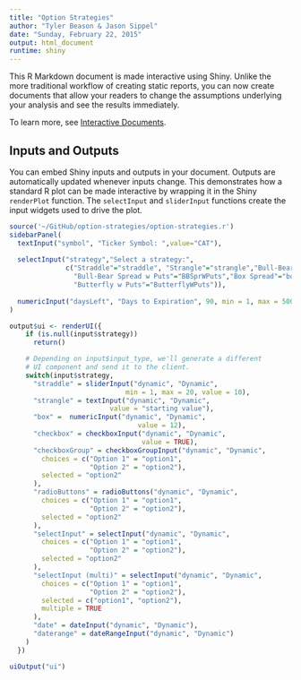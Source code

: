 ```yaml
---
title: "Option Strategies"
author: "Tyler Beason & Jason Sippel"
date: "Sunday, February 22, 2015"
output: html_document
runtime: shiny
---
```


This R Markdown document is made interactive using Shiny. Unlike the more traditional workflow of creating static reports, you can now create documents that allow your readers to change the assumptions underlying your analysis and see the results immediately. 

To learn more, see [Interactive Documents](http://rmarkdown.rstudio.com/authoring_shiny.html).

## Inputs and Outputs

You can embed Shiny inputs and outputs in your document. Outputs are automatically updated whenever inputs change.  This demonstrates how a standard R plot can be made interactive by wrapping it in the Shiny `renderPlot` function. The `selectInput` and `sliderInput` functions create the input widgets used to drive the plot.

```r
source('~/GitHub/option-strategies/option-strategies.r')
sidebarPanel(
  textInput("symbol", "Ticker Symbol: ",value="CAT"),
  
  selectInput("strategy","Select a strategy:",
              c("Straddle"="straddle", "Strangle"="strangle","Bull-Bear Spread w Calls"="BBSprWCalls",
                "Bull-Bear Spread w Puts"="BBSprWPuts","Box Spread"="box","Butterfly w Calls"="ButterflyWCalls",
                "Butterfly w Puts"="ButterflyWPuts")),
  
  numericInput("daysLeft", "Days to Expiration", 90, min = 1, max = 500, step = 1)
)

output$ui <- renderUI({
    if (is.null(input$strategy))
      return()

    # Depending on input$input_type, we'll generate a different
    # UI component and send it to the client.
    switch(input$strategy,
      "straddle" = sliderInput("dynamic", "Dynamic",
                             min = 1, max = 20, value = 10),
      "strangle" = textInput("dynamic", "Dynamic",
                         value = "starting value"),
      "box" =  numericInput("dynamic", "Dynamic",
                                value = 12),
      "checkbox" = checkboxInput("dynamic", "Dynamic",
                                 value = TRUE),
      "checkboxGroup" = checkboxGroupInput("dynamic", "Dynamic",
        choices = c("Option 1" = "option1",
                    "Option 2" = "option2"),
        selected = "option2"
      ),
      "radioButtons" = radioButtons("dynamic", "Dynamic",
        choices = c("Option 1" = "option1",
                    "Option 2" = "option2"),
        selected = "option2"
      ),
      "selectInput" = selectInput("dynamic", "Dynamic",
        choices = c("Option 1" = "option1",
                    "Option 2" = "option2"),
        selected = "option2"
      ),
      "selectInput (multi)" = selectInput("dynamic", "Dynamic",
        choices = c("Option 1" = "option1",
                    "Option 2" = "option2"),
        selected = c("option1", "option2"),
        multiple = TRUE
      ),
      "date" = dateInput("dynamic", "Dynamic"),
      "daterange" = dateRangeInput("dynamic", "Dynamic")
    )
  })

uiOutput("ui")
```





